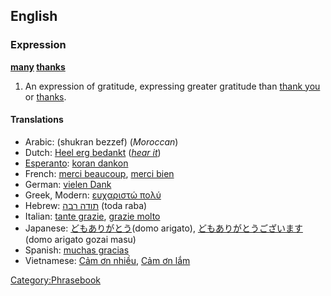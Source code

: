 ==English==
===Expression===
'''[[many]] [[thanks]]'''

#An expression of gratitude, expressing greater gratitude than [[thank you]] or [[thanks]].

====Translations====
*Arabic: (shukran bezzef) (''Moroccan'')
*Dutch: [[Heel erg bedankt]] (''[[Media:Heel_erg_bedankt.ogg|hear it]]'')
*[[Esperanto]]: [[koran dankon]]
*French: [[merci beaucoup]], [[merci bien]]
*German: [[vielen Dank]]
*Greek, Modern: [[ευχαριστώ πολύ]]
*Hebrew: [[תודה רבה]] (toda raba)
*Italian: [[tante grazie]], [[grazie molto]]
*Japanese: [[どもありがとう]](domo arigato), [[どもありがとうございます]](domo arigato gozai masu)
*Spanish: [[muchas gracias]]
*Vietnamese: [[Cảm ơn nhiều]], [[Cảm ơn lắm]]

[[Category:Phrasebook]]